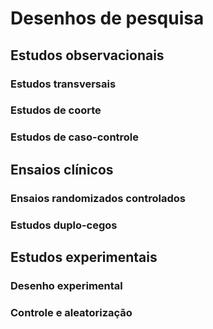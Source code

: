 # Desenhos de pesquisa

## Estudos observacionais

### Estudos transversais

### Estudos de coorte

### Estudos de caso-controle

## Ensaios clínicos

### Ensaios randomizados controlados

### Estudos duplo-cegos

## Estudos experimentais

### Desenho experimental
    
### Controle e aleatorização




